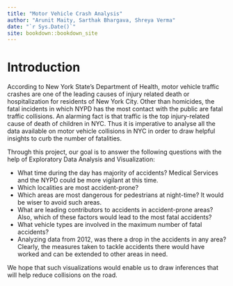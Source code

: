 ```yaml
--- 
title: "Motor Vehicle Crash Analysis"
author: "Arunit Maity, Sarthak Bhargava, Shreya Verma"
date: "`r Sys.Date()`"
site: bookdown::bookdown_site
---
```


# Introduction

According to New York State's Department of Health, motor vehicle traffic crashes are one of the leading causes of injury related death or hospitalization for residents of New York City. Other than homicides, the fatal incidents in which NYPD has the most contact with the public are fatal traffic collisions. An alarming fact is that traffic is the top injury-related cause of death of children in NYC. Thus it is imperative to analyse all the data available on motor vehicle collisions in NYC in order to draw helpful insights to curb the number of fatalities.

Through this project, our goal is to answer the following questions with the help of Exploratory Data Analysis and Visualization:

* What time during the day has majority of accidents? Medical Services and the NYPD could be more vigilant at this time.
* Which localities are most accident-prone? 
* Which areas are most dangerous for pedestrians at night-time? It would be wiser to avoid such areas. 
* What are leading contributors to accidents in accident-prone areas? Also, which of these factors would lead to the most fatal accidents? 
* What vehicle types are involved in the maximum number of fatal accidents? 
* Analyzing data from 2012, was there a drop in the accidents in any area? Clearly, the measures taken to tackle accidents there would have worked and can be extended to other areas in need.

We hope that such visualizations would enable us to draw inferences that will help reduce collisions on the road.